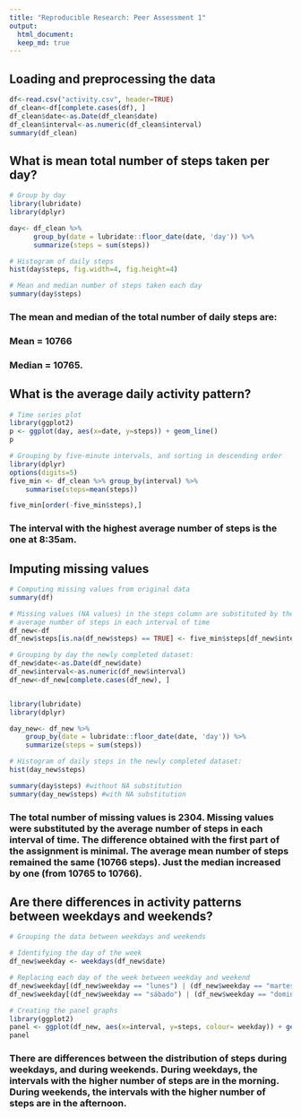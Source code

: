```yaml
---
title: "Reproducible Research: Peer Assessment 1"
output: 
  html_document:
  keep_md: true
---
```



## Loading and preprocessing the data
```r
df<-read.csv("activity.csv", header=TRUE)
df_clean<-df[complete.cases(df), ]
df_clean$date<-as.Date(df_clean$date)    
df_clean$interval<-as.numeric(df_clean$interval)
summary(df_clean)
```

## What is mean total number of steps taken per day?

```r
# Group by day
library(lubridate)
library(dplyr)

day<- df_clean %>% 
      group_by(date = lubridate::floor_date(date, 'day')) %>%
      summarize(steps = sum(steps))

# Histogram of daily steps
hist(day$steps, fig.width=4, fig.height=4)

# Mean and median number of steps taken each day
summary(day$steps)

```
### The mean and median of the total number of daily steps are:
### Mean = 10766
### Median = 10765.


## What is the average daily activity pattern?

```r
# Time series plot
library(ggplot2)
p <- ggplot(day, aes(x=date, y=steps)) + geom_line() 
p

# Grouping by five-minute intervals, and sorting in descending order
library(dplyr)
options(digits=5)
five_min <- df_clean %>% group_by(interval) %>% 
    summarise(steps=mean(steps))

five_min[order(-five_min$steps),]
```

### The interval with the highest average number of steps is the one at 8:35am.


## Imputing missing values

```r
# Computing missing values from original data
summary(df)

# Missing values (NA values) in the steps column are substituted by the 
# average number of steps in each interval of time
df_new<-df
df_new$steps[is.na(df_new$steps) == TRUE] <- five_min$steps[df_new$interval == five_min$interval]

# Grouping by day the newly completed dataset: 
df_new$date<-as.Date(df_new$date)    
df_new$interval<-as.numeric(df_new$interval)
df_new<-df_new[complete.cases(df_new), ]


library(lubridate)
library(dplyr)

day_new<- df_new %>% 
    group_by(date = lubridate::floor_date(date, 'day')) %>%
    summarize(steps = sum(steps))

# Histogram of daily steps in the newly completed dataset:
hist(day_new$steps)

summary(day$steps) #without NA substitution
summary(day_new$steps) #with NA substitution
```

### The total number of missing values is 2304. Missing values were substituted by the average number of steps in each interval of time. The difference obtained with the first part of the assignment is minimal. The average mean number of steps remained the same (10766 steps).  Just the median increased by one (from 10765 to 10766).   


## Are there differences in activity patterns between weekdays and weekends?
```r
# Grouping the data between weekdays and weekends

# Identifying the day of the week
df_new$weekday <- weekdays(df_new$date)

# Replacing each day of the week between weekday and weekend
df_new$weekday[(df_new$weekday == "lunes") | (df_new$weekday == "martes") | (df_new$weekday == "miércoles") | (df_new$weekday == "jueves") | (df_new$weekday == "viernes")]<-"weekday"
df_new$weekday[(df_new$weekday == "sábado") | (df_new$weekday == "domingo")] <- "weekend"

# Creating the panel graphs
library(ggplot2)
panel <- ggplot(df_new, aes(x=interval, y=steps, colour= weekday)) + geom_line() + facet_grid(~weekday) 
panel
```

### There are differences between the distribution of steps during weekdays, and during weekends. During weekdays, the intervals with the higher number of steps are in the morning. During weekends, the intervals with the higher number of steps are in the afternoon.   
